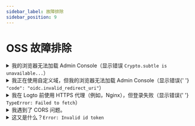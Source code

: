 ```yaml
---
sidebar_label: 故障排除
sidebar_position: 9
---
```


# OSS 故障排除

<details>

<summary>
  我的浏览器无法加载 Admin Console（显示错误 <code>Crypto.subtle is unavailable...</code>）
</summary>

Admin Console 使用 [Web Crypto API](https://developer.mozilla.org/en-US/docs/Web/API/Web_Crypto_API)，这需要 [安全上下文](https://developer.mozilla.org/en-US/docs/Web/Security/Secure_Contexts)，即 HTTPS 或带有 `localhost` 的 HTTP。

如果你使用带有 IP 地址或自定义域的 HTTP，浏览器将无法加载 Admin Console。

</details>

<details>

<summary>
  我正在使用自定义域，但我的浏览器无法加载 Admin Console（显示错误{' '}
  <code>"code": "oidc.invalid_redirect_uri"</code>）
</summary>

如果你使用的是自定义域而不是 `localhost`，你需要将环境变量 `ENDPOINT` 设置为 Logto URL。这是因为 OIDC 中对重定向 URI 的严格要求。详情请参见 [Configuration](/concepts/core-service/configuration/)。

</details>

<details>

<summary>
  我在 Logto 前使用 HTTPS 代理（例如，Nginx），但登录失败（显示错误{' '}
  <code>TypeError: Failed to fetch</code>）
</summary>

- 首先，确保你已将节点环境变量 `TRUST_PROXY_HEADER` 设置为 `true`。详情请参见 [Configuration](/concepts/core-service/configuration/#using-a-https-proxy)。
- 另外，你需要在代理配置中将 `X-Forwarded-Proto` 头设置为 `https`。详情请参见 [Trusting TLS offloading proxies](https://github.com/panva/node-oidc-provider/blob/main/docs/README.md#trusting-tls-offloading-proxies)。

</details>

<details>

<summary>我遇到了 CORS 问题。</summary>

- 如果未指定 `ADMIN_ENDPOINT`，则 `localhost:[admin-port]` 将被允许在 Logto 中执行跨域资源共享 (CORS)。
- 如果指定了 `ADMIN_ENDPOINT`，则仅允许来自 `ADMIN_ENDPOINT` 来源的请求。

</details>

<details>

<summary>
  这又是什么？<code>Error: Invalid id token</code>
</summary>

如果你没有弄乱你的令牌，那么在大多数情况下，这是由于服务器时间和客户端时间不匹配导致的。同步你的服务器和客户端的时间，然后重试。

</details>
